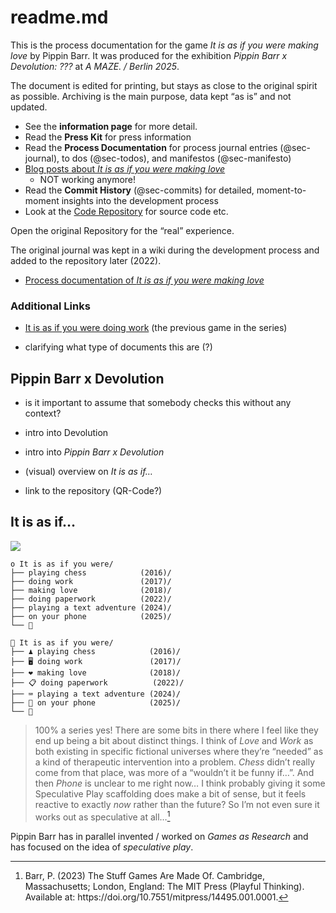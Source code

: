# readme.md {#sec-readme}

This is the process documentation for the game *It is as if you were making love* by Pippin Barr. It was produced for the exhibition *Pippin Barr x Devolution: ???* at *A MAZE. / Berlin 2025*.

The document is edited for printing, but stays as close to the original spirit as possible. Archiving is the main purpose, data kept "as is" and not updated.

* See the **information page** for more detail.
* Read the **Press Kit** for press information
* Read the **Process Documentation** for process journal entries (@sec-journal), to dos (@sec-todos), and manifestos (@sec-manifesto)
- [Blog posts about _It is as if you were making love_](https://www.pippinbarr.com/search.html?q=%22It%20is%20as%20if%20you%20were%20making%20love%22)
    - NOT working anymore!
* Read the **Commit History** (@sec-commits) for detailed, moment-to-moment insights into the development process
* Look at the [Code Repository](https://github.com/pippinbarr/itisasifyouweremakinglove) for source code etc.

Open the original Repository for the "real" experience.

The original journal was kept in a wiki during the development process and added to the repository later (2022).

- [Process documentation of _It is as if you were making love_](https://github.com/pippinbarr/itisasifyouweremakinglove/wiki)

### Additional Links

- [It is as if you were doing work](http://www.pippinbarr.com/games/2017/07/03/it-is-as-if-you-were-doing-work.html) (the previous game in the series)

- clarifying what type of documents this are (?)

## Pippin Barr x Devolution

- is it important to assume that somebody checks this without any context?
- intro into Devolution
- intro into *Pippin Barr x Devolution*

- (visual) overview on *It is as if...*
- link to the repository (QR-Code?)


## It is as if...

![](../sharedContent/timeline_itisasif.png)

```
o It is as if you were/
├── playing chess            (2016)/
├── doing work               (2017)/
├── making love              (2018)/
├── doing paperwork          (2022)/
├── playing a text adventure (2024)/
├── on your phone            (2025)/
└── 🌱
```

```
🌱 It is as if you were/
├── ♟️ playing chess            (2016)/
├── 🖥️ doing work               (2017)/
├── ❤️ making love              (2018)/
├── 📋 doing paperwork          (2022)/
├── ⌨️ playing a text adventure (2024)/
├── 📱 on your phone            (2025)/
└── 🌸
```

> 100% a series yes! There are some bits in there where I feel like they end up being a bit about distinct things. I think of *Love* and *Work* as both existing in specific fictional universes where they're "needed" as a kind of therapeutic intervention into a problem. *Chess* didn't really come from that place, was more of a "wouldn't it be funny if...". And then *Phone* is unclear to me right now... I think probably giving it some Speculative Play scaffolding does make a bit of sense, but it feels reactive to exactly *now* rather than the future? So I'm not even sure it works out as speculative at all...^[Barr, P. (2023) The Stuff Games Are Made Of. Cambridge, Massachusetts; London, England: The MIT Press (Playful Thinking). Available at: https://doi.org/10.7551/mitpress/14495.001.0001.]



Pippin Barr has in parallel invented / worked on *Games as Research* 
and has focused on the idea of *speculative play*.
